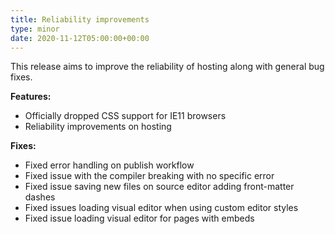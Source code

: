 ```yaml
---
title: Reliability improvements
type: minor
date: 2020-11-12T05:00:00+00:00
---
```


This release aims to improve the reliability of hosting along with general bug fixes.

**Features:**

* Officially dropped CSS support for IE11 browsers
* Reliability improvements on hosting

**Fixes:**

* Fixed error handling on publish workflow
* Fixed issue with the compiler breaking with no specific error
* Fixed issue saving new files on source editor adding front-matter dashes
* Fixed issues loading visual editor when using custom editor styles
* Fixed issue loading visual editor for pages with embeds